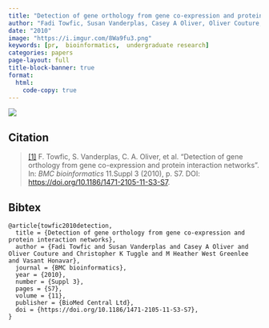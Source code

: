 ```yaml
---
title: "Detection of gene orthology from gene co-expression and protein interaction networks"
author: "Fadi Towfic, Susan Vanderplas, Casey A Oliver, Oliver Couture, Christopher K Tuggle, M Heather West Greenlee, Vasant Honavar"
date: "2010"
image: "https://i.imgur.com/8Wa9fu3.png"
keywords: [pr,  bioinformatics,  undergraduate research]
categories: papers
page-layout: full
title-block-banner: true
format:
  html:
    code-copy: true
---
```

 
![](https://i.imgur.com/8Wa9fu3.png){.preview-image}
 
## Citation
> <a name=bib-towfic2010detection></a>[[1]](#cite-towfic2010detection) F. Towfic, S. Vanderplas, C. A. Oliver, et al. “Detection of gene orthology from gene co-expression and protein interaction networks”. In: _BMC bioinformatics_ 11.Suppl 3 (2010), p. S7. DOI: [https://doi.org/10.1186/1471-2105-11-S3-S7](https://doi.org/https%3A%2F%2Fdoi.org%2F10.1186%2F1471-2105-11-S3-S7).

::: {.callout-note collapse='true'}
## Bibtex
```
@article{towfic2010detection,
  title = {Detection of gene orthology from gene co-expression and protein interaction networks},
  author = {Fadi Towfic and Susan Vanderplas and Casey A Oliver and Oliver Couture and Christopher K Tuggle and M Heather West Greenlee and Vasant Honavar},
  journal = {BMC bioinformatics},
  year = {2010},
  number = {Suppl 3},
  pages = {S7},
  volume = {11},
  publisher = {BioMed Central Ltd},
  doi = {https://doi.org/10.1186/1471-2105-11-S3-S7},
}
```
:::



